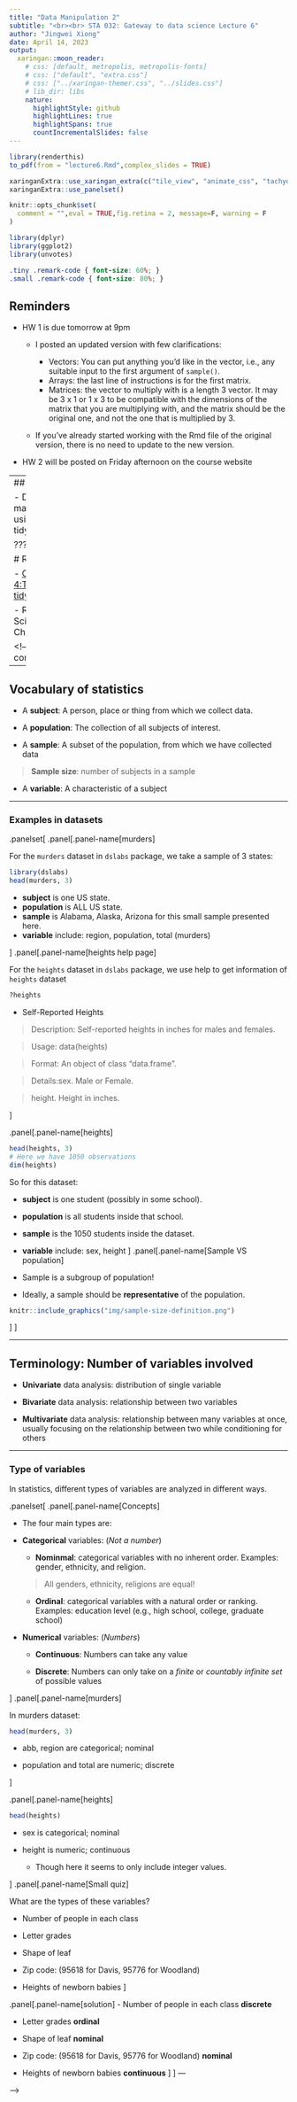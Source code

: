 ```yaml
---
title: "Data Manipulation 2"
subtitle: "<br><br> STA 032: Gateway to data science Lecture 6"
author: "Jingwei Xiong"
date: April 14, 2023
output:
  xaringan::moon_reader:
    # css: [default, metropolis, metropolis-fonts]
    # css: ["default", "extra.css"]
    # css: ["../xaringan-themer.css", "../slides.css"]
    # lib_dir: libs
    nature:
      highlightStyle: github
      highlightLines: true
      highlightSpans: true
      countIncrementalSlides: false
---
```


```r
library(renderthis)
to_pdf(from = "lecture6.Rmd",complex_slides = TRUE)
```


```r
xaringanExtra::use_xaringan_extra(c("tile_view", "animate_css", "tachyons"))
xaringanExtra::use_panelset()
```

```r
knitr::opts_chunk$set(
  comment = "",eval = TRUE,fig.retina = 2, message=F, warning = F
)
```

```r
library(dplyr)
library(ggplot2)
library(unvotes)
```


```css
.tiny .remark-code { font-size: 60%; }
.small .remark-code { font-size: 80%; }
```

## Reminders

- HW 1 is due tomorrow at 9pm

  - I posted an updated version with few clarifications:
  
    - Vectors: You can put anything you’d like in the vector, i.e., any suitable input to the first argument of `sample()`.
    - Arrays: the last line of instructions is for the first matrix.
    - Matrices: the vector to multiply with is a length 3 vector. It may be 3 x 1 or 1 x 3 to be compatible with the dimensions of the matrix that you are multiplying with, and the matrix should be the original one, and not the one that is multiplied by 3.

  - If you've already started working with the Rmd file of the original version, there is no need to update to the new version.
  
- HW 2 will be posted on Friday afternoon on the course website 


---
## Today

- Data manipulation using tidyverse


???

# Readings

- [Chapter 4:The tidyverse](http://rafalab.dfci.harvard.edu/dsbook/tidyverse.html)

- R for Data Science Chapter 5



<!-- your comment

---

## Vocabulary of statistics

* A **subject**: A person, place or thing from which we collect data.

* A **population**: The collection of all subjects of interest.

* A **sample**: A subset of the population, from which we have collected data

> **Sample size**: number of subjects in a sample

* A **variable**: A characteristic of a subject

---

### Examples in datasets

.panelset[
.panel[.panel-name[murders]

For the `murders` dataset in `dslabs` package, we take a sample of 3 states:

```r
library(dslabs)
head(murders, 3)
```

* **subject** is one US state. 
* **population** is ALL US state. 
* **sample** is Alabama, Alaska, Arizona for this small sample presented here.
* **variable** include: region, population, total (murders)

]
.panel[.panel-name[heights help page]

For the `heights` dataset in `dslabs` package, we use help to get information of `heights` dataset

```r
?heights
```

* Self-Reported Heights

> Description: Self-reported heights in inches for males and females.

>Usage: data(heights)

>Format: An object of class "data.frame".

>Details:sex. Male or Female.

> height. Height in inches.

]

.panel[.panel-name[heights]

```r
head(heights, 3)
# Here we have 1050 observations
dim(heights)
```

So for this dataset:

* **subject** is one student (possibly in some school). 
* **population** is all students inside that school. 
* **sample** is the 1050 students inside the dataset.
* **variable** include: sex, height
]
.panel[.panel-name[Sample VS population]

* Sample is a subgroup of population!

* Ideally, a sample should be **representative** of the population.

```r
knitr::include_graphics("img/sample-size-definition.png")
```

]
]

---

## Terminology: Number of variables involved

- **Univariate** data analysis: distribution of single variable

- **Bivariate** data analysis: relationship between two variables

- **Multivariate** data analysis: relationship between many variables at once, usually focusing on the relationship between two while conditioning for others

---

### Type of variables

In statistics, different types of variables are analyzed in different ways.

.panelset[
.panel[.panel-name[Concepts]

* The four main types are: 

* **Categorical** variables: (*Not a number*)

    - **Nominmal**: categorical variables with no inherent order. Examples: gender, ethnicity, and religion.
    
    > All genders, ethnicity, religions are equal!
    
    - **Ordinal**: categorical variables with a natural order or ranking. Examples: education level (e.g., high school, college, graduate school)
    
* **Numerical** variables: (*Numbers*)
    
    - **Continuous**: Numbers can take any value
    
    - **Discrete**: Numbers can only take on a *finite* or *countably infinite set* of possible values

]
.panel[.panel-name[murders]

In murders dataset:

```r
head(murders, 3)
```

* abb, region are categorical; nominal

* population and total are numeric; discrete

]

.panel[.panel-name[heights]

```r
head(heights)
```


* sex is categorical; nominal

* height is numeric; continuous

  - Though here it seems to only include integer values.

]
.panel[.panel-name[Small quiz]

What are the types of these variables?

- Number of people in each class

- Letter grades

- Shape of leaf

- Zip code: (95618 for Davis, 95776 for Woodland)

- Heights of newborn babies
]

.panel[.panel-name[solution]
- Number of people in each class **discrete**

- Letter grades **ordinal**

- Shape of leaf **nominal**

- Zip code: (95618 for Davis, 95776 for Woodland) **nominal**

- Heights of newborn babies **continuous**
]
]
---


-->



